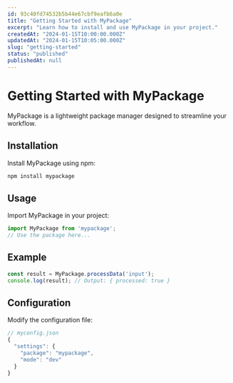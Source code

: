 ```yaml
---
id: 93c40fd74532b5b44e67cbf9eafb6a0e
title: "Getting Started with MyPackage"
excerpt: "Learn how to install and use MyPackage in your project."
createdAt: "2024-01-15T10:00:00.000Z"
updatedAt: "2024-01-15T10:05:00.000Z"
slug: "getting-started"
status: "published"
publishedAt: null
---
```


# Getting Started with MyPackage

MyPackage is a lightweight package manager designed to streamline your workflow.

## Installation

Install MyPackage using npm:

```bash
npm install mypackage
```

## Usage

Import MyPackage in your project:

```javascript
import MyPackage from 'mypackage';
// Use the package here...
```

## Example

```javascript
const result = MyPackage.processData('input');
console.log(result); // Output: { processed: true }
```

## Configuration

Modify the configuration file:

```javascript
// myconfig.json
{
  "settings": {
    "package": "mypackage",
    "mode": "dev"
  }
}
```
